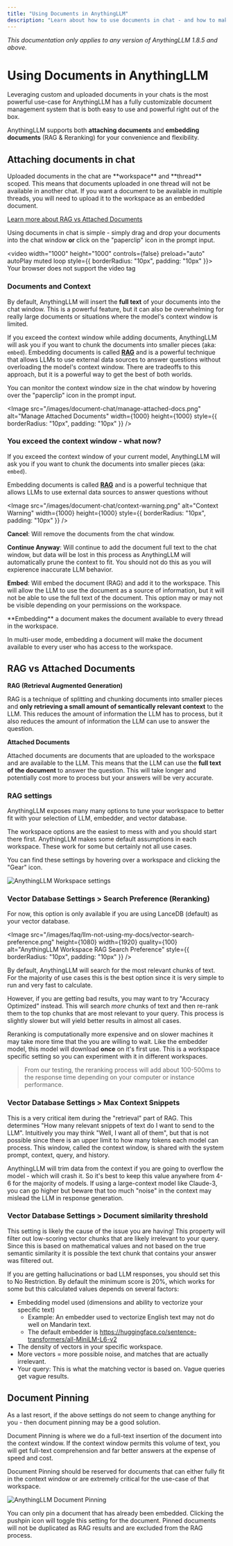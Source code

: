 ```yaml
---
title: "Using Documents in AnythingLLM"
description: "Learn about how to use documents in chat - and how to make the LLM use them for better answers."
---
```



_This documentation only applies to any version of AnythingLLM 1.8.5 and above._

# Using Documents in AnythingLLM

Leveraging custom and uploaded documents in your chats is the most powerful use-case for AnythingLLM has a fully customizable document management system that is both
easy to use and powerful right out of the box.

AnythingLLM supports both **attaching documents** and **embedding documents** (RAG & Reranking) for your convenience and flexibility.

## Attaching documents in chat

<Callout type="info" emoji="💡">
Uploaded documents in the chat are **workspace** and **thread** scoped. This means that documents uploaded in one thread will not be available in another chat. If you want a document
to be available in multiple threads, you will need to upload it to the workspace as an embedded document.

[Learn more about RAG vs Attached Documents](#rag-vs-attached-documents)
</Callout>

Using documents in chat is simple - simply drag and drop your documents into the chat window **or** click on the "paperclip" icon in the prompt input.

<video width="1000" height="1000" controls={false} preload="auto" autoPlay muted loop style={{ borderRadius: "10px", padding: "10px" }}>
  <source
    src="/images/document-chat/upload-documents.mp4"
    type="video/mp4"
  />
  Your browser does not support the video tag
</video>

### Documents and Context

By default, AnythingLLM will insert the **full text** of your documents into the chat window. This is a powerful feature, but it can also be overwhelming for really large documents or situations where the model's context window is limited.

If you exceed the context window while adding documents, AnythingLLM will ask you if you want to chunk the documents into smaller pieces (aka: `embed`). Embedding documents is called [**RAG**](#what-is-rag) and is a powerful technique that allows LLMs to use external data sources to answer questions without
overloading the model's context window. There are tradeoffs to this approach, but it is a powerful way to get the best of both worlds.

You can monitor the context window size in the chat window by hovering over the "paperclip" icon in the prompt input.

<Image src="/images/document-chat/manage-attached-docs.png" alt="Manage Attached Documents" width={1000} height={1000} style={{ borderRadius: "10px", padding: "10px" }} />

### You exceed the context window - what now?

If you exceed the context window of your current model, AnythingLLM will ask you if you want to chunk the documents into smaller pieces (aka: `embed`). 

Embedding documents is called [**RAG**](#what-is-rag) and is a powerful technique that allows LLMs to use external data sources to answer questions without

<Image src="/images/document-chat/context-warning.png" alt="Context Warning" width={1000} height={1000} style={{ borderRadius: "10px", padding: "10px" }} />


**Cancel**: Will remove the documents from the chat window.

**Continue Anyway**: Will continue to add the document full text to the chat window, but data will be lost in this process as AnythingLLM will automatically prune the context to fit. You should not do this as you will expierence inaccurate LLM behavior.

**Embed**: Will embed the document (RAG) and add it to the workspace. This will allow the LLM to use the document as a source of information, but it will not be able to use the full text of the document. This option may or may not be visible depending on your permissions on the workspace.

<Callout type="warning" emoji="️⚠️">
  **Embedding** a document makes the document available to every thread in the workspace.

  In multi-user mode, embedding a document will make the document available to every user who has access to the workspace.
</Callout>


## RAG vs Attached Documents

**RAG (Retrieval Augmented Generation)**

RAG is a technique of splitting and chunking documents into smaller pieces and **only retrieving a small amount of semantically relevant context** to the LLM. This reduces the amount of information the LLM has to process, but it also reduces the amount of information the LLM can use to answer the question.

**Attached Documents**

Attached documents are documents that are uploaded to the workspace and are available to the LLM. This means that the LLM can use the **full text of the document** to answer the question. This will take longer and potentially cost more to process but your answers will be very accurate.

### RAG settings

AnythingLLM exposes many many options to tune your workspace to better fit with your selection of LLM, embedder, and vector database.

The workspace options are the easiest to mess with and you should start there first. AnythingLLM makes some default assumptions in each workspace. These work for some but certainly not all use cases.

You can find these settings by hovering over a workspace and clicking the "Gear" icon.

<Image
  src="/images/faq/llm-not-using-my-docs/workspace-settings-icon.png"
  height={1080}
  width={1920}
  quality={100}
  alt="AnythingLLM Workspace settings"
/>

### Vector Database Settings > Search Preference (Reranking)

<Callout type="info" emoji="💡">
For now, this option is only available if you are using LanceDB (default) as your vector database.
</Callout>

<Image
  src="/images/faq/llm-not-using-my-docs/vector-search-preference.png"
  height={1080}
  width={1920}
  quality={100}
  alt="AnythingLLM Workspace RAG Search Preference"
  style={{ borderRadius: "10px", padding: "10px" }}
/>

By default, AnythingLLM will search for the most relevant chunks of text. For the majority of use cases this is the best option since it is very simple to run and very fast to calculate.

However, if you are getting bad results, you may want to try "Accuracy Optimized" instead. This will search _more_ chunks of text and then re-rank them to the top chunks that are most relevant to your query. This process is slightly slower but will yield better results in almost all cases. 

Reranking is computationally more expensive and on slower machines it may take more time that the you are willing to wait. Like the embedder model, this model will download **once** on it's first use. This is a workspace specific setting so you can experiment with it in different workspaces.

> From our testing, the reranking process will add about 100-500ms to the response time depending on your computer or instance performance.

### Vector Database Settings > Max Context Snippets

This is a very critical item during the "retrieval" part of RAG. This determines "How many relevant snippets of text do I want to send to the LLM". Intuitively you may think "Well, I want all of them", but that is not possible since there is an upper limit to how many tokens each model can process. This window, called the context window, is shared with the system prompt, context, query, and history.

AnythingLLM will trim data from the context if you are going to overflow the model - which will crash it. So it's best to keep this value anywhere from 4-6 for the majority of models. If using a large-context model like Claude-3, you can go higher but beware that too much "noise" in the context may mislead the LLM in response generation.

### Vector Database Settings > Document similarity threshold

This setting is likely the cause of the issue you are having! This property will filter out low-scoring vector chunks that are likely irrelevant to your query. Since this is based on mathematical values and not based on the true semantic similarity it is possible the text chunk that contains your answer was filtered out.

If you are getting hallucinations or bad LLM responses, you should set this to No Restriction. By default the minimum score is 20%, which works for some but this calculated values depends on several factors:

- Embedding model used (dimensions and ability to vectorize your specific text)
  - Example: An embedder used to vectorize English text may not do well on Mandarin text.
  - The default embedder is https://huggingface.co/sentence-transformers/all-MiniLM-L6-v2
- The density of vectors in your specific workspace.
- More vectors = more possible noise, and matches that are actually irrelevant.
- Your query: This is what the matching vector is based on. Vague queries get vague results.

## Document Pinning

As a last resort, if the above settings do not seem to change anything for you - then document pinning may be a good solution.

Document Pinning is where we do a full-text insertion of the document into the context window. If the context window permits this volume of text, you will get full-text comprehension and far better answers at the expense of speed and cost.

Document Pinning should be reserved for documents that can either fully fit in the context window or are extremely critical for the use-case of that workspace.

<Image
  src="/images/faq/llm-not-using-my-docs/document-pinning.png"
  height={1080}
  width={1920}
  quality={100}
  alt="AnythingLLM Document Pinning"
/>

You can only pin a document that has already been embedded. Clicking the pushpin icon will toggle this setting for the document. Pinned documents will not be duplicated as RAG results and are excluded from the RAG process.
